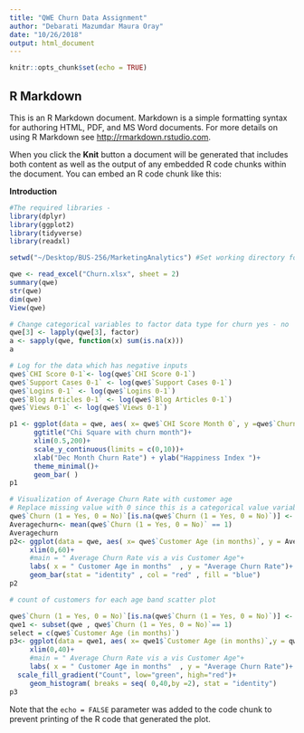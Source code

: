 ```yaml
---
title: "QWE Churn Data Assignment"
author: "Debarati Mazumdar Maura Oray"
date: "10/26/2018"
output: html_document
---
```


```r
knitr::opts_chunk$set(echo = TRUE)
```

## R Markdown

This is an R Markdown document. Markdown is a simple formatting syntax for authoring HTML, PDF, and MS Word documents. For more details on using R Markdown see <http://rmarkdown.rstudio.com>.

When you click the **Knit** button a document will be generated that includes both content as well as the output of any embedded R code chunks within the document. You can embed an R code chunk like this:

**Introduction**


```r

#The required libraries - 
library(dplyr)
library(ggplot2)
library(tidyverse)
library(readxl)

setwd("~/Desktop/BUS-256/MarketingAnalytics") #Set working directory for easier collaboration

qwe <- read_excel("Churn.xlsx", sheet = 2)
summary(qwe)
str(qwe)
dim(qwe)
View(qwe)
```

```r

# Change categorical variables to factor data type for churn yes - no 
qwe[3] <- lapply(qwe[3], factor)
a <- sapply(qwe, function(x) sum(is.na(x))) 
a

```

```r
# Log for the data which has negative inputs 
qwe$`CHI Score 0-1`<- log(qwe$`CHI Score 0-1`)
qwe$`Support Cases 0-1` <- log(qwe$`Support Cases 0-1`)
qwe$`Logins 0-1` <- log(qwe$`Logins 0-1`)
qwe$`Blog Articles 0-1` <- log(qwe$`Blog Articles 0-1`)
qwe$`Views 0-1` <- log(qwe$`Views 0-1`)
```



```r

p1 <- ggplot(data = qwe, aes( x= qwe$`CHI Score Month 0`, y =qwe$`Churn (1 = Yes, 0 = No)`, fill = qwe$`Churn (1 = Yes, 0 = No)`))+
      ggtitle("Chi Square with churn month")+
      xlim(0.5,200)+
      scale_y_continuous(limits = c(0,10))+
      xlab("Dec Month Churn Rate") + ylab("Happiness Index ")+
      theme_minimal()+
      geom_bar( )
p1
```


```r
# Visualization of Average Churn Rate with customer age 
# Replace missing value with 0 since this is a categorical value variable with 0 and 1 only 
qwe$`Churn (1 = Yes, 0 = No)`[is.na(qwe$`Churn (1 = Yes, 0 = No)`)] <- 0
Averagechurn<- mean(qwe$`Churn (1 = Yes, 0 = No)` == 1)
Averagechurn
p2<- ggplot(data = qwe, aes( x= qwe$`Customer Age (in months)`, y = Averagechurn))+
     xlim(0,60)+
     #main = " Average Churn Rate vis a vis Customer Age"+
     labs( x = " Customer Age in months"  , y = "Average Churn Rate")+
     geom_bar(stat = "identity" , col = "red" , fill = "blue")
p2

```

```r
# count of customers for each age band scatter plot 

qwe$`Churn (1 = Yes, 0 = No)`[is.na(qwe$`Churn (1 = Yes, 0 = No)`)] <- 0
qwe1 <- subset(qwe , qwe$`Churn (1 = Yes, 0 = No)`== 1)
select = c(qwe$`Customer Age (in months)`)
p3<- ggplot(data = qwe1, aes( x= qwe1$`Customer Age (in months)`,y = qwe1$`Churn (1 = Yes, 0 = No)`))+
     xlim(0,40)+
     #main = " Average Churn Rate vis a vis Customer Age"+
     labs( x = " Customer Age in months"  , y = "Average Churn Rate")+
  scale_fill_gradient("Count", low="green", high="red")+
     geom_histogram( breaks = seq( 0,40,by =2), stat = "identity")
p3

```

Note that the `echo = FALSE` parameter was added to the code chunk to prevent printing of the R code that generated the plot.
